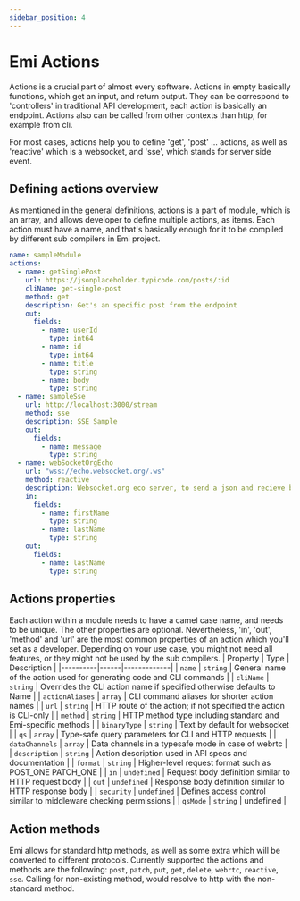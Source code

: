 ```yaml
---
sidebar_position: 4
---
```


# Emi Actions

Actions is a crucial part of almost every software. Actions in empty basically functions, which get an input, and return output. They can be correspond to 'controllers'
in traditional API development, each action is basically an endpoint. Actions also can be called from other contexts than http, for example from cli.

For most cases, actions help you to define 'get', 'post' ... actions, as well as 'reactive' which is a websocket, and 'sse', which stands for server side event.

        
## Defining actions overview
As mentioned in the general definitions, actions is a part of module, which is an array, and allows developer to define multiple actions, as items. Each action must have a name, and that's basically enough for it to be compiled by different sub compilers in Emi project.
```yaml
name: sampleModule
actions:
  - name: getSinglePost
    url: https://jsonplaceholder.typicode.com/posts/:id
    cliName: get-single-post
    method: get
    description: Get's an specific post from the endpoint
    out:
      fields:
        - name: userId
          type: int64
        - name: id
          type: int64
        - name: title
          type: string
        - name: body
          type: string
  - name: sampleSse
    url: http://localhost:3000/stream
    method: sse
    description: SSE Sample
    out:
      fields:
        - name: message
          type: string
  - name: webSocketOrgEcho
    url: "wss://echo.websocket.org/.ws"
    method: reactive
    description: Websocket.org eco server, to send a json and recieve back
    in:
      fields:
        - name: firstName
          type: string
        - name: lastName
          type: string
    out:
      fields:
        - name: lastName
          type: string

```
## Actions properties
Each action within a module needs to have a camel case name, and needs to be unique. The other properties are optional. Nevertheless, 'in', 'out', 'method' and 'url' are the most common properties of an action which you'll set as a developer.
Depending on your use case, you might not need all features, or they might not be used by the sub compilers.
| Property | Type | Description |
|----------|------|-------------|
| `name` | `string` | General name of the action used for generating code and CLI commands |
| `cliName` | `string` | Overrides the CLI action name if specified otherwise defaults to Name |
| `actionAliases` | `array` | CLI command aliases for shorter action names |
| `url` | `string` | HTTP route of the action; if not specified the action is CLI-only |
| `method` | `string` | HTTP method type including standard and Emi-specific methods |
| `binaryType` | `string` | Text by default for websocket |
| `qs` | `array` | Type-safe query parameters for CLI and HTTP requests |
| `dataChannels` | `array` | Data channels in a typesafe mode in case of webrtc |
| `description` | `string` | Action description used in API specs and documentation |
| `format` | `string` | Higher-level request format such as POST_ONE PATCH_ONE |
| `in` | `undefined` | Request body definition similar to HTTP request body |
| `out` | `undefined` | Response body definition similar to HTTP response body |
| `security` | `undefined` | Defines access control similar to middleware checking permissions |
| `qsMode` | `string` | undefined |
## Action methods
Emi allows for standard http methods, as well as some extra which will be converted to different protocols.
Currently supported the actions and methods are the following: `post`, `patch`, `put`, `get`, `delete`, `webrtc`, `reactive`, `sse`. Calling for non-existing method, would resolve to http with the non-standard method.